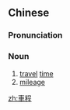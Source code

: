 {{also|车程}}
==Chinese==
{{zh-forms|s=车程}}

===Pronunciation===
{{zh-pron
|m=chēchéng
|c=ce1 cing4
|cat=n
}}

===Noun===
{{zh-noun}}

# [[travel]] [[time]]
# [[mileage]]

[[zh:車程]]